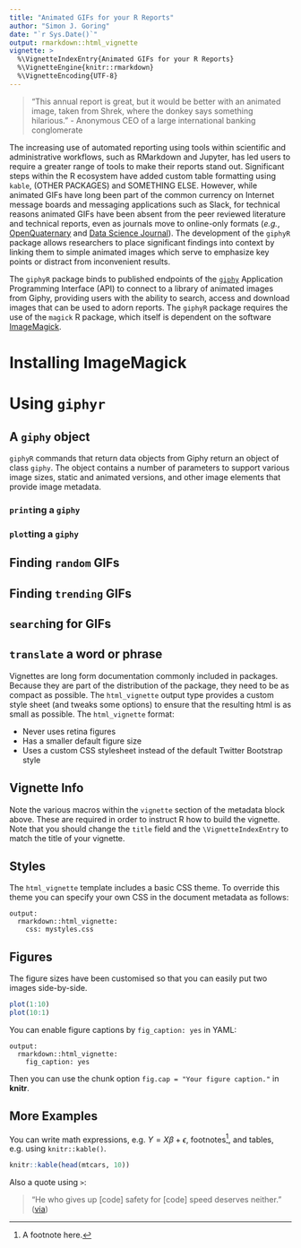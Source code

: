 ```yaml
---
title: "Animated GIFs for your R Reports"
author: "Simon J. Goring"
date: "`r Sys.Date()`"
output: rmarkdown::html_vignette
vignette: >
  %\VignetteIndexEntry{Animated GIFs for your R Reports}
  %\VignetteEngine{knitr::rmarkdown}
  %\VignetteEncoding{UTF-8}
---
```


> "This annual report is great, but it would be better with an animated image, taken from Shrek, where the donkey says something hilarious."
- Anonymous CEO of a large international banking conglomerate

The increasing use of automated reporting using tools within scientific and administrative workflows, such as RMarkdown and Jupyter, has led users to require a greater range of tools to make their reports stand out. Significant steps within the R ecosystem have added custom table formatting using `kable`, (OTHER PACKAGES) and SOMETHING ELSE.  However, while animated GIFs have long been part of the common currency on Internet message boards and messaging applications such as Slack, for technical reasons animated GIFs have been absent from the peer reviewed literature and technical reports, even as journals move to online-only formats (*e.g.*, [OpenQuaternary]() and [Data Science Journal]()).  The development of the `giphyR` package allows researchers to place significant findings into context by linking them to simple animated images which serve to emphasize key points or distract from inconvenient results.

The `giphyR` package binds to published endpoints of the [`giphy`](http://giphy.com) Application Programming Interface (API) to connect to a library of animated images from Giphy, providing users with the ability to search, access and download images that can be used to adorn reports.  The `giphyR` package requires the use of the `magick` R package, which itself is dependent on the software [ImageMagick]().

# Installing ImageMagick

# Using `giphyr`

## A `giphy` object

`giphyR` commands that return data objects from Giphy return an object of class `giphy`.  The object contains a number of parameters to support various image sizes, static and animated versions, and other image elements that provide image metadata.  

### `print`ing a `giphy`

### `plot`ting a `giphy`

## Finding `random` GIFs

## Finding `trending` GIFs

## `search`ing for GIFs

## `translate` a word or phrase



Vignettes are long form documentation commonly included in packages. Because they are part of the distribution of the package, they need to be as compact as possible. The `html_vignette` output type provides a custom style sheet (and tweaks some options) to ensure that the resulting html is as small as possible. The `html_vignette` format:

- Never uses retina figures
- Has a smaller default figure size
- Uses a custom CSS stylesheet instead of the default Twitter Bootstrap style

## Vignette Info

Note the various macros within the `vignette` section of the metadata block above. These are required in order to instruct R how to build the vignette. Note that you should change the `title` field and the `\VignetteIndexEntry` to match the title of your vignette.

## Styles

The `html_vignette` template includes a basic CSS theme. To override this theme you can specify your own CSS in the document metadata as follows:

    output: 
      rmarkdown::html_vignette:
        css: mystyles.css

## Figures

The figure sizes have been customised so that you can easily put two images side-by-side. 

```r
plot(1:10)
plot(10:1)
```

You can enable figure captions by `fig_caption: yes` in YAML:

    output:
      rmarkdown::html_vignette:
        fig_caption: yes

Then you can use the chunk option `fig.cap = "Your figure caption."` in **knitr**.

## More Examples

You can write math expressions, e.g. $Y = X\beta + \epsilon$, footnotes^[A footnote here.], and tables, e.g. using `knitr::kable()`.

```r
knitr::kable(head(mtcars, 10))
```

Also a quote using `>`:

> "He who gives up [code] safety for [code] speed deserves neither."
([via](https://twitter.com/hadleywickham/status/504368538874703872))
